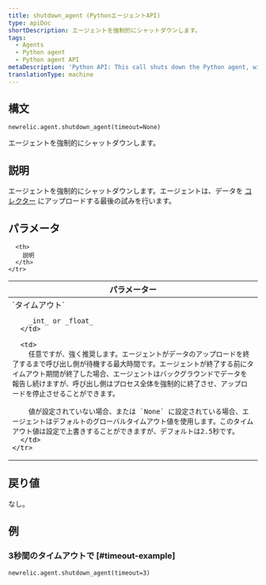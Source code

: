 ```yaml
---
title: shutdown_agent (PythonエージェントAPI)
type: apiDoc
shortDescription: エージェントを強制的にシャットダウンします。
tags:
  - Agents
  - Python agent
  - Python agent API
metaDescription: 'Python API: This call shuts down the Python agent, with an optional timeout value.'
translationType: machine
---
```


## 構文

```
newrelic.agent.shutdown_agent(timeout=None)
```

エージェントを強制的にシャットダウンします。

## 説明

エージェントを強制的にシャットダウンします。エージェントは、データを [コレクター](/docs/accounts-partnerships/education/getting-started-new-relic/glossary#collector) にアップロードする最後の試みを行います。

## パラメータ

<table>
  <thead>
    <tr>
      <th width="25%">
        パラメーター
      </th>

      <th>
        説明
      </th>
    </tr>
  </thead>

  <tbody>
    <tr>
      <td>
        `タイムアウト`

        _int_ or _float_
      </td>

      <td>
        任意ですが、強く推奨します。エージェントがデータのアップロードを終了するまで呼び出し側が待機する最大時間です。エージェントが終了する前にタイムアウト期間が終了した場合、エージェントはバックグラウンドでデータを報告し続けますが、呼び出し側はプロセス全体を強制的に終了させ、アップロードを停止させることができます。

        値が設定されていない場合、または `None` に設定されている場合、エージェントはデフォルトのグローバルタイムアウト値を使用します。このタイムアウト値は設定で上書きすることができますが、デフォルトは2.5秒です。
      </td>
    </tr>
  </tbody>
</table>

## 戻り値

なし。

## 例

### 3秒間のタイムアウトで [#timeout-example]

```
newrelic.agent.shutdown_agent(timeout=3)
```